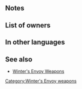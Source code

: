 {{Weapon Infobox
|tagid=SID_ハンドベル
|weaponType=Axe
|weaponName={{PAGENAME}}
|might=10
|range=1
|effect=If foe initiates combat, grants Atk/Spd/Def/Res+2 during combat.
|cost=200
|exclusive=0
|statModifiers=0,10,0,0,0
|next=Handbell+
|promotionRarity=5
|promotionTier=1
|required=Steel Axe
|properties=
}}
==Notes==
{{IfFoeInitiates}}
{{Combat boosts}}
==List of owners==
{{Skill Hero List}}
==In other languages==
{{OtherLanguages
|japanese=ハンドベル
|german=Handglocke
|spanishEU=Campanitas
|spanishLA=Campanitas
|french=Cloche
|italian=Campanella
|chineseTW=手鐘
|portuguese=Sineta
}}
==See also==
* [[Winter's Envoy Weapons]]
{{Weapons Navbox}}
[[Category:Winter's Envoy weapons]]